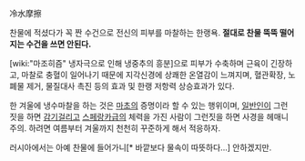 冷水摩擦

찬물에 적셨다가 꼭 짠 수건으로 전신의 피부를 마찰하는 한랭욕. '''절대로 찬물 뚝뚝 떨어지는 수건을 쓰면 안된다.'''

[wiki:"마조히즘" 냉자극으로 인해 냉중추의 흥분]으로 피부가 수축하며 근육이 긴장하고, 마찰로 충혈이 일어나기 때문에 지각신경에 상쾌한 온열감이 느껴지며, 혈관확장, 노폐물 제거, 물질대사 촉진 등의 효과 및 한랭 저항력 상승효과가 있다. 

한 겨울에 냉수마찰을 하는 것은 [[마초]]의 증명이라 할 수 있는 행위이며, [[일반인]]이 그런 짓을 하면 [[감기]]걸리고 [[스페랑카]]급의 체력을 가진 사람이 그런짓을 하면 사경을 헤매니 주의. 하려면 여름부터 겨울까지 천천히 꾸준하게 해서 적응하자.

러시아에서는 아예 찬물에 들어가니[* 바깥보다 물속이 따뜻하다...] 안하겠지만.
